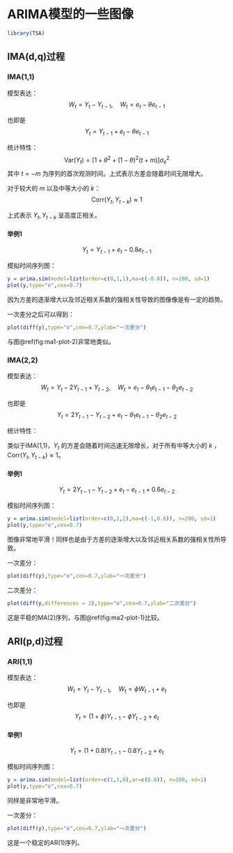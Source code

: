 # ARIMA模型的一些图像

```r
library(TSA)
```

## IMA(d,q)过程

### IMA(1,1)

模型表达：
$$
W_t = Y_t-Y_{t-1},\quad W_t=e_t-\theta e_{t-1}
$$

也即是
$$
Y_t=Y_{t-1}+e_t-\theta e_{t-1}
$$

统计特性：
$$
\mathrm{Var}(Y_t) = [1+\theta^2+(1-\theta)^2(t+m)]\sigma^2_e
$$
其中 $t=-m$ 为序列的首次观测时间。上式表示方差会随着时间无限增大。

对于较大的 $m$ 以及中等大小的 $k$：
$$
\mathrm{Corr}(Y_t,Y_{t-k})\approx1
$$

上式表示 $Y_t,Y_{t-k}$ 呈高度正相关。

#### 举例1

$$
Y_t=Y_{t-1}+e_t-0.8 e_{t-1}
$$

模拟时间序列图：
```r
y = arima.sim(model=list(order=c(0,1,1),ma=c(-0.8)), n=200, sd=1)
plot(y,type="o",cex=0.7)
```

因为方差的逐渐增大以及邻近相关系数的强相关性导致的图像像是有一定的趋势。

一次差分之后可以得到：
```r
plot(diff(y),type="o",cex=0.7,ylab="一次差分")
```

与图\@ref(fig:ma1-plot-2)非常地类似。

### IMA(2,2)

模型表达：
$$
W_t = Y_t-2Y_{t-1}+Y_{t-2},\quad W_t=e_t-\theta_1 e_{t-1}-\theta_2e_{t-2}
$$

也即是
$$
Y_t=2Y_{t-1}-Y_{t-2}+e_t-\theta_1 e_{t-1}-\theta_2e_{t-2}
$$

统计特性：

类似于IMA(1,1)，$Y_t$ 的方差会随着时间迅速无限增长，对于所有中等大小的 $k$ ，$\mathrm{Corr}(Y_t,Y_{t-k})\approx1$。

#### 举例1

$$
Y_t=2Y_{t-1}-Y_{t-2}+e_t-e_{t-1}+0.6e_{t-2}
$$

模拟时间序列图：
```r
y = arima.sim(model=list(order=c(0,2,2),ma=c(-1,0.6)), n=200, sd=1)
plot(y,type="o",cex=0.7)
```

图像非常地平滑！同样也是由于方差的逐渐增大以及邻近相关系数的强相关性所导致。

一次差分：
```r
plot(diff(y),type="o",cex=0.7,ylab="一次差分")
```

二次差分：
```r
plot(diff(y,differences = 2),type="o",cex=0.7,ylab="二次差分")
```

这是平稳的MA(2)序列，与图\@ref(fig:ma2-plot-1)比较。

## ARI(p,d)过程

### ARI(1,1)

模型表达：
$$
W_t = Y_t-Y_{t-1},\quad W_t = \phi W_{t-1}+e_t
$$

也即是
$$
Y_t = (1+\phi)Y_{t-1}-\phi Y_{t-2}+e_t
$$

#### 举例1

$$
Y_t = (1+0.8)Y_{t-1}-0.8 Y_{t-2}+e_t
$$

模拟时间序列图：
```r
y = arima.sim(model=list(order=c(1,1,0),ar=c(0.8)), n=200, sd=1)
plot(y,type="o",cex=0.7)
```

同样是非常地平滑。

一次差分：
```r
plot(diff(y),type="o",cex=0.7,ylab="一次差分")
```

这是一个稳定的AR(1)序列。




